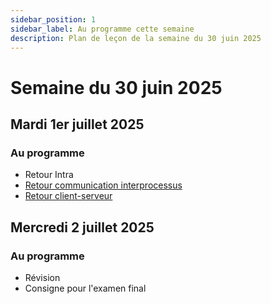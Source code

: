 ```yaml
---
sidebar_position: 1
sidebar_label: Au programme cette semaine
description: Plan de leçon de la semaine du 30 juin 2025
---
```


# Semaine du 30 juin 2025

## Mardi 1er juillet 2025

### Au programme

- Retour Intra
- [Retour communication interprocessus](../semaine_10/Exercices/comm_processus.mdx)
- [Retour client-serveur](../semaine_10/Exercices/client_serveur.mdx)

## Mercredi 2 juillet 2025

### Au programme

- Révision
- Consigne pour l'examen final
